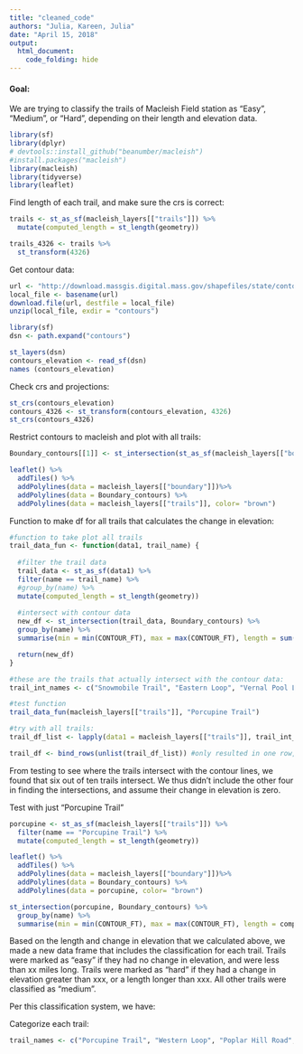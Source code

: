 ```yaml
---
title: "cleaned_code"
authors: "Julia, Kareen, Julia"
date: "April 15, 2018"
output:
  html_document:
    code_folding: hide
---
```


#### Goal:  
We are trying to classify the trails of Macleish Field station as "Easy", "Medium", or "Hard", depending on their length and elevation data.

```r
library(sf)
library(dplyr)
# devtools::install_github("beanumber/macleish")
#install.packages("macleish")
library(macleish)
library(tidyverse)
library(leaflet)
```

Find length of each trail, and make sure the crs is correct:
```r
trails <- st_as_sf(macleish_layers[["trails"]]) %>% 
  mutate(computed_length = st_length(geometry))

trails_4326 <- trails %>%
  st_transform(4326)
```

Get contour data:
```r
url <- "http://download.massgis.digital.mass.gov/shapefiles/state/contours250k.zip"
local_file <- basename(url)
download.file(url, destfile = local_file)
unzip(local_file, exdir = "contours")

library(sf)
dsn <- path.expand("contours")

st_layers(dsn)
contours_elevation <- read_sf(dsn)
names (contours_elevation)
```

Check crs and projections:
```r
st_crs(contours_elevation)
contours_4326 <- st_transform(contours_elevation, 4326)
st_crs(contours_4326)
```

Restrict contours to macleish and plot with all trails:
```r
Boundary_contours[[1]] <- st_intersection(st_as_sf(macleish_layers[["boundary"]]), contours_4326)

leaflet() %>%
  addTiles() %>%
  addPolylines(data = macleish_layers[["boundary"]])%>%
  addPolylines(data = Boundary_contours) %>%
  addPolylines(data = macleish_layers[["trails"]], color= "brown")
```

Function to make df for all trails that calculates the change in elevation:
```r
#function to take plot all trails
trail_data_fun <- function(data1, trail_name) {
  
  #filter the trail data
  trail_data <- st_as_sf(data1) %>%
  filter(name == trail_name) %>%
  #group_by(name) %>%
  mutate(computed_length = st_length(geometry))
  
  #intersect with contour data
  new_df <- st_intersection(trail_data, Boundary_contours) %>%
  group_by(name) %>%
  summarise(min = min(CONTOUR_FT), max = max(CONTOUR_FT), length = sum(computed_length), change = max-min)

  return(new_df)
}

#these are the trails that actually intersect with the contour data:
trail_int_names <- c("Snowmobile Trail", "Eastern Loop", "Vernal Pool Loop", "Poplar Hill Road", "Western Loop", "Porcupine Trail") 

#test function
trail_data_fun(macleish_layers[["trails"]], "Porcupine Trail")

#try with all trails:
trail_df_list <- lapply(data1 = macleish_layers[["trails"]], trail_int_names, trail_data_fun)

trail_df <- bind_rows(unlist(trail_df_list)) #only resulted in one row, names are gone...

```

From testing to see where the trails intersect with the contour lines, we found that six out of ten trails intersect. We thus didn't include the other four in finding the intersections, and assume their change in elevation is zero.

Test with just "Porcupine Trail"
```r
porcupine <- st_as_sf(macleish_layers[["trails"]]) %>%
  filter(name == "Porcupine Trail") %>%
  mutate(computed_length = st_length(geometry)) 

leaflet() %>%
  addTiles() %>%
  addPolylines(data = macleish_layers[["boundary"]])%>%
  addPolylines(data = Boundary_contours) %>%
  addPolylines(data = porcupine, color= "brown")

st_intersection(porcupine, Boundary_contours) %>%
  group_by(name) %>%
  summarise(min = min(CONTOUR_FT), max = max(CONTOUR_FT), length = computed_length)
```

Based on the length and change in elevation that we calculated above, we made a new data frame that includes the classification for each trail. Trails were marked as "easy" if they had no change in elevation, and were less than xx miles long. Trails were marked as "hard" if they had a change in elevation greater than xxx, or a length longer than xxx. All other trails were classified as "medium".

Per this classification system, we have:

Categorize each trail:
```r
trail_names <- c("Porcupine Trail", "Western Loop", "Poplar Hill Road", "Vernal Pool Loop", "Eastern Loop", "entry trail", "Easy Out", "Snowmobile Trail", "Driveway")

```

